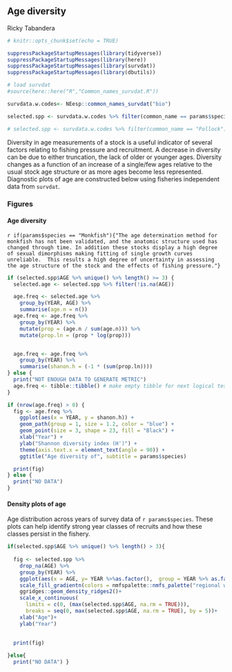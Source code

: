 ## Age diversity

Ricky Tabandera

```r
# knitr::opts_chunk$set(echo = TRUE)

suppressPackageStartupMessages(library(tidyverse))
suppressPackageStartupMessages(library(here))
suppressPackageStartupMessages(library(survdat))
suppressPackageStartupMessages(library(dbutils))
```


```r
# load survdat
#source(here::here("R","Common_names_survdat.R"))

survdata.w.codes<- NEesp::common_names_survdat("bio")

selected.spp <- survdata.w.codes %>% filter(common_name == params$species)

# selected.spp <- survdata.w.codes %>% filter(common_name == "Pollock")

```

Diversity in age measurements of a stock is a useful indicator of several factors relating to fishing pressure and recruitment. A decrease in diversity can be due to either truncation, the lack of older or younger ages. Diversity changes as a function of an increase of a single/few ages relative to the usual stock age structure or as more ages become less represented. Diagnostic plots of age are constructed below using fisheries independent data from `survdat`.

### Figures

#### Age diversity {-}

`r if(params$species == "Monkfish"){"The age determination method for monkfish has not been validated, and the anatomic structure used has changed through time. In addition these stocks display a high degree of sexual dimorphisms making fitting of single growth curves unreliable.  This results a high degree of uncertainty in assessing the age structure of the stock and the effects of fishing pressure."}`

```r

if (selected.spp$AGE %>% unique() %>% length() >= 3) {
  selected.age <- selected.spp %>% filter(!is.na(AGE))

  age.freq <- selected.age %>%
    group_by(YEAR, AGE) %>%
    summarise(age.n = n())
  age.freq <- age.freq %>%
    group_by(YEAR) %>%
    mutate(prop = (age.n / sum(age.n))) %>%
    mutate(prop.ln = (prop * log(prop)))


  age.freq <- age.freq %>%
    group_by(YEAR) %>%
    summarise(shanon.h = (-1 * (sum(prop.ln))))
} else {
  print("NOT ENOUGH DATA TO GENERATE METRIC")
  age.freq <- tibble::tibble() # make empty tibble for next logical test
}

if (nrow(age.freq) > 0) {
  fig <- age.freq %>%
    ggplot(aes(x = YEAR, y = shanon.h)) +
    geom_path(group = 1, size = 1.2, color = "blue") +
    geom_point(size = 3, shape = 23, fill = "Black") +
    xlab("Year") +
    ylab("Shannon diversity index (H')") +
    theme(axis.text.x = element_text(angle = 90)) +
    ggtitle("Age diversity of", subtitle = params$species)

  print(fig)
} else {
  print("NO DATA")
}
```

#### Density plots of age {-}

Age distribution across years of survey data of `r params$species`. These plots can help identify strong year classes of recruits and how these classes persist in the fishery.  

```r

if(selected.spp$AGE %>% unique() %>% length() > 3){
  
  fig <- selected.spp %>%
    drop_na(AGE) %>%
    group_by(YEAR) %>%
    ggplot(aes(x = AGE, y= YEAR %>%as.factor(),  group = YEAR %>% as.factor(),fill = YEAR )) +
    scale_fill_gradientn(colors = nmfspalette::nmfs_palette("regional web")(4),name = "Year") +
    ggridges::geom_density_ridges2()+
    scale_x_continuous(
      limits = c(0, (max(selected.spp$AGE, na.rm = TRUE))),
      breaks = seq(0, max(selected.spp$AGE, na.rm = TRUE), by = 5))+
    xlab("Age")+
    ylab("Year")
    

  print(fig)
  
}else{ 
  print("NO DATA") }
  
  




```
